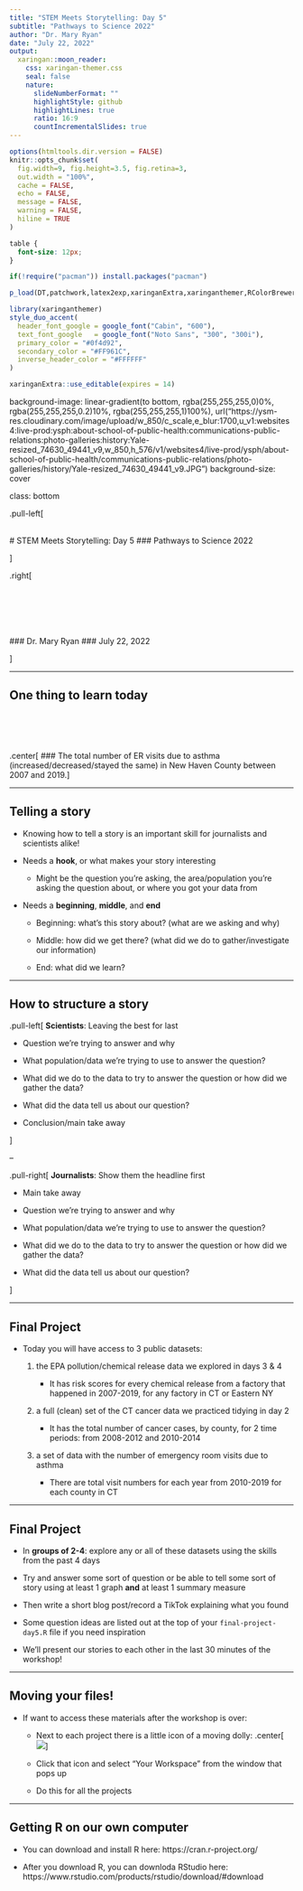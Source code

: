 ```yaml
---
title: "STEM Meets Storytelling: Day 5"
subtitle: "Pathways to Science 2022"
author: "Dr. Mary Ryan"
date: "July 22, 2022"
output:
  xaringan::moon_reader:
    css: xaringan-themer.css
    seal: false
    nature:
      slideNumberFormat: ""
      highlightStyle: github
      highlightLines: true
      ratio: 16:9
      countIncrementalSlides: true
---
```


```r
options(htmltools.dir.version = FALSE)
knitr::opts_chunk$set(
  fig.width=9, fig.height=3.5, fig.retina=3,
  out.width = "100%",
  cache = FALSE,
  echo = FALSE,
  message = FALSE, 
  warning = FALSE,
  hiline = TRUE
)
```


```css
table {
  font-size: 12px;
}
```

```r
if(!require("pacman")) install.packages("pacman")

p_load(DT,patchwork,latex2exp,xaringanExtra,xaringanthemer,RColorBrewer,countdown)
```

```r
library(xaringanthemer)
style_duo_accent(
  header_font_google = google_font("Cabin", "600"),
  text_font_google   = google_font("Noto Sans", "300", "300i"),
  primary_color = "#0f4d92",
  secondary_color = "#FF961C",
  inverse_header_color = "#FFFFFF"
)
```

```r
xaringanExtra::use_editable(expires = 14)
```

background-image: linear-gradient(to bottom, rgba(255,255,255,0)0%, rgba(255,255,255,0.2)10%, rgba(255,255,255,1)100%), url("https://ysm-res.cloudinary.com/image/upload/w_850/c_scale,e_blur:1700,u_v1:websites4:live-prod:ysph:about-school-of-public-health:communications-public-relations:photo-galleries:history:Yale-resized_74630_49441_v9,w_850,h_576/v1/websites4/live-prod/ysph/about-school-of-public-health/communications-public-relations/photo-galleries/history/Yale-resized_74630_49441_v9.JPG")
background-size: cover


class: bottom

.pull-left[

<br>
# STEM Meets Storytelling: Day 5
### Pathways to Science 2022

]

.right[

<br>
<br>
<br>
<br>
<br>
### Dr. Mary Ryan
### July 22, 2022

]

---

## One thing to learn today


<br>
<br>
<br>
<br>
.center[
### The total number of ER visits due to asthma (increased/decreased/stayed the same) in New Haven County between 2007 and 2019.
]

---

## Telling a story

- Knowing how to tell a story is an important skill for journalists and scientists alike!

- Needs a **hook**, or what makes your story interesting

  - Might be the question you're asking, the area/population you're asking the question about, or where you got your data from
  
- Needs a **beginning**, **middle**, and **end**

  - Beginning: what's this story about? (what are we asking and why)
  
  - Middle: how did we get there? (what did we do to gather/investigate our information)
  
  - End: what did we learn?

---

## How to structure a story

.pull-left[
**Scientists**: Leaving the best for last

- Question we're trying to answer and why

- What population/data we're trying to use to answer the question?

- What did we do to the data to try to answer the question or how did we gather the data?

- What did the data tell us about our question?

- Conclusion/main take away

]

--

.pull-right[
**Journalists**: Show them the headline first

- Main take away

- Question we're trying to answer and why

- What population/data we're trying to use to answer the question?

- What did we do to the data to try to answer the question or how did we gather the data?

- What did the data tell us about our question?

]

---

## Final Project

- Today you will have access to 3 public datasets:

  1. the EPA pollution/chemical release data we explored in days 3 & 4
      
      - It has risk scores for every chemical release from a factory that happened in 2007-2019, for any factory in CT or Eastern NY
      
  2. a full (clean) set of the CT cancer data we practiced tidying in day 2
  
      - It has the total number of cancer cases, by county, for 2 time periods: from 2008-2012 and 2010-2014

  3. a set of data with the number of emergency room visits due to asthma
  
      - There are total visit numbers for each year from 2010-2019 for each county in CT

---

## Final Project

- In **groups of 2-4**: explore any or all of these datasets using the skills from the past 4 days

- Try and answer some sort of question or be able to tell some sort of story using at least 1 graph **and** at least 1 summary measure

- Then write a short blog post/record a TikTok explaining what you found

- Some question ideas are listed out at the top of your `final-project-day5.R` file if you need inspiration

- We'll present our stories to each other in the last 30 minutes of the workshop!

---

## Moving your files!

- If want to access these materials after the workshop is over:

  - Next to each project there is a little icon of a moving dolly:
  .center[
  ![](moving-icon2.png)
  ]
  
  - Click that icon and select "Your Workspace" from the window that pops up
  
  - Do this for all the projects
  
---

## Getting R on our own computer

- You can download and install R here: https://cran.r-project.org/

- After you download R, you can downloda RStudio here: https://www.rstudio.com/products/rstudio/download/#download
  